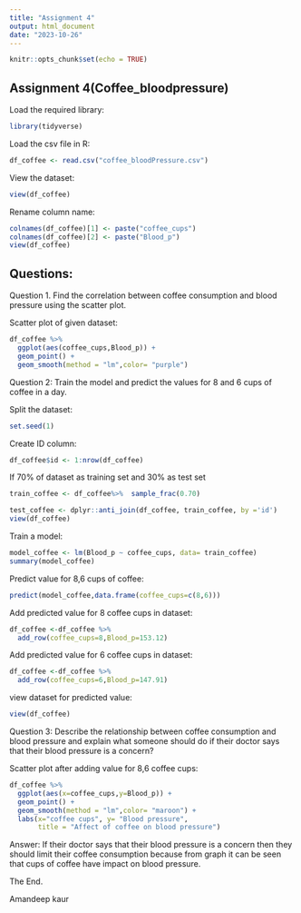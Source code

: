 ---
title: "Assignment 4"
output: html_document
date: "2023-10-26"
---

```{r setup, include=FALSE}
knitr::opts_chunk$set(echo = TRUE)
```

## Assignment 4(Coffee_bloodpressure)

Load the required library:

```{r echo=TRUE}
library(tidyverse)
```

Load the csv file in R:

```{r echo=TRUE}
df_coffee <- read.csv("coffee_bloodPressure.csv")
```

View the dataset:

```{r echo=TRUE}
view(df_coffee)
```

Rename column name:

```{r echo=TRUE}
colnames(df_coffee)[1] <- paste("coffee_cups")
colnames(df_coffee)[2] <- paste("Blood_p")
view(df_coffee)
```

## Questions:

Question 1. Find the correlation between coffee consumption and blood pressure using the scatter plot.

Scatter plot of given dataset:

```{r echo=TRUE}
df_coffee %>% 
  ggplot(aes(coffee_cups,Blood_p)) +
  geom_point() +
  geom_smooth(method = "lm",color= "purple")
```

Question 2: Train the model and predict the values for 8 and 6 cups of coffee in a day.

Split the dataset:

```{r echo=TRUE}
set.seed(1)
```

Create ID column:

```{r echo=TRUE}
df_coffee$id <- 1:nrow(df_coffee)
```

If 70% of dataset as training set and 30% as test set

```{r echo=TRUE}
train_coffee <- df_coffee%>%  sample_frac(0.70)
```

```{r echo=TRUE, message=FALSE, warning=FALSE}
test_coffee <- dplyr::anti_join(df_coffee, train_coffee, by ='id')
view(df_coffee)
```

Train a model:

```{r echo=TRUE}
model_coffee <- lm(Blood_p ~ coffee_cups, data= train_coffee)
summary(model_coffee)
```

Predict value for 8,6 cups of coffee:

```{r echo=TRUE}
predict(model_coffee,data.frame(coffee_cups=c(8,6)))
```

Add predicted value for 8 coffee cups in dataset:

```{r echo=TRUE}
df_coffee <-df_coffee %>% 
  add_row(coffee_cups=8,Blood_p=153.12)
```

Add predicted value for 6 coffee cups in dataset:

```{r echo=TRUE}
df_coffee <-df_coffee %>% 
  add_row(coffee_cups=6,Blood_p=147.91)
```

view dataset for predicted value:

```{r echo=TRUE}
view(df_coffee)

```

Question 3: Describe the relationship between coffee consumption and blood pressure and explain what someone should do if their doctor says that their blood pressure is a concern?

Scatter plot after adding value for 8,6 coffee cups:

```{r echo=TRUE}
df_coffee %>% 
  ggplot(aes(x=coffee_cups,y=Blood_p)) +
  geom_point() +
  geom_smooth(method = "lm",color= "maroon") +
  labs(x="coffee cups", y= "Blood pressure",
       title = "Affect of coffee on blood pressure")
```

Answer: If their doctor says that their blood pressure is a concern then they should limit their coffee consumption because from graph it can be seen that cups of coffee have impact on blood pressure.

The End.

Amandeep kaur
